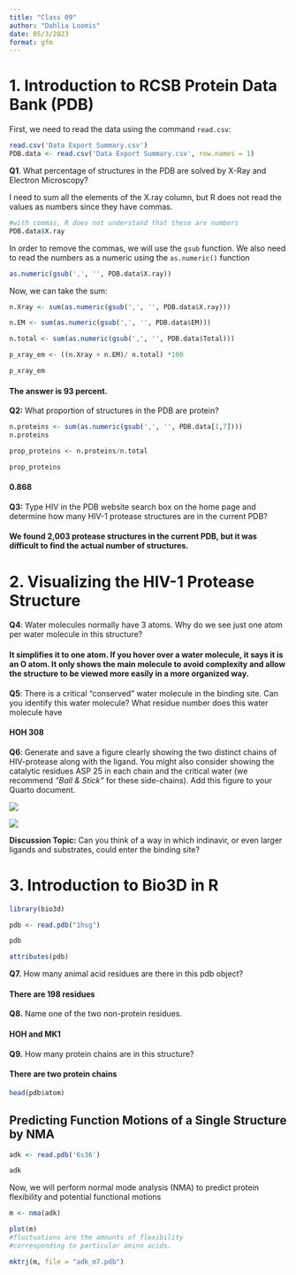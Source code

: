 ```yaml
---
title: "Class 09"
author: "Dahlia Loomis"
date: 05/3/2023
format: gfm
---
```


# 1. Introduction to RCSB Protein Data Bank (PDB)

First, we need to read the data using the command `read.csv`:

```r
read.csv('Data Export Summary.csv')
PDB.data <- read.csv('Data Export Summary.csv', row.names = 1)
```

**Q1**. What percentage of structures in the PDB are solved by X-Ray and Electron Microscopy?

I need to sum all the elements of the X.ray column, but R does not read the values as numbers since they have commas.

```r
#with commas, R does not understand that these are numbers 
PDB.data$X.ray
```

In order to remove the commas, we will use the `gsub` function. We also need to read the numbers as a numeric using the `as.numeric()` function

```r
as.numeric(gsub(',', '', PDB.data$X.ray))

```

Now, we can take the sum:

```r
n.Xray <- sum(as.numeric(gsub(',', '', PDB.data$X.ray)))

n.EM <- sum(as.numeric(gsub(',', '', PDB.data$EM)))

n.total <- sum(as.numeric(gsub(',', '', PDB.data$Total)))

p_xray_em <- ((n.Xray + n.EM)/ n.total) *100

p_xray_em
```

#### The answer is 93 percent.

**Q2:** What proportion of structures in the PDB are protein?

```r
n.proteins <- sum(as.numeric(gsub(',', '', PDB.data[1,7])))
n.proteins

prop_proteins <- n.proteins/n.total

prop_proteins
```

#### 0.868

**Q3:** Type HIV in the PDB website search box on the home page and determine how many HIV-1 protease structures are in the current PDB?

#### We found 2,003 protease structures in the current PDB, but it was difficult to find the actual number of structures.

# 2. Visualizing the HIV-1 Protease Structure

**Q4**: Water molecules normally have 3 atoms. Why do we see just one atom per water molecule in this structure?

#### It simplifies it to one atom. If you hover over a water molecule, it says it is an O atom. It only shows the main molecule to avoid complexity and allow the structure to be viewed more easily in a more organized way.

**Q5**: There is a critical "conserved" water molecule in the binding site. Can you identify this water molecule? What residue number does this water molecule have

#### HOH 308

**Q6**: Generate and save a figure clearly showing the two distinct chains of HIV-protease along with the ligand. You might also consider showing the catalytic residues ASP 25 in each chain and the critical water (we recommend *"Ball & Stick"* for these side-chains). Add this figure to your Quarto document.

![](images/1HSG.png)

![](images/1HSG%20(1).png)

**Discussion Topic:** Can you think of a way in which indinavir, or even larger ligands and substrates, could enter the binding site?

# 3. Introduction to Bio3D in R

```r
library(bio3d)

pdb <- read.pdb("1hsg")
```

```r
pdb
```

```r
attributes(pdb)
```

**Q7.** How many animal acid residues are there in this pdb object?

#### There are 198 residues

**Q8.** Name one of the two non-protein residues.

#### HOH and MK1

**Q9.** How many protein chains are in this structure?

#### There are two protein chains

```r
head(pdb$atom)
```

## Predicting Function Motions of a Single Structure by NMA

```r
adk <- read.pdb('6s36')
```

```r
adk
```

Now, we will perform normal mode analysis (NMA) to predict protein flexibility and potential functional motions

```r
m <- nma(adk)
```

```r
plot(m)
#fluctuations are the amounts of flexibility 
#corresponding to particular amino acids. 
```

```r
mktrj(m, file = "adk_m7.pdb")
```
